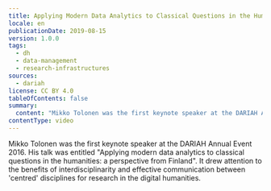 ```yaml
---
title: Applying Modern Data Analytics to Classical Questions in the Humanities
locale: en
publicationDate: 2019-08-15
version: 1.0.0
tags:
  - dh
  - data-management
  - research-infrastructures
sources:
  - dariah
license: CC BY 4.0
tableOfContents: false
summary:
  content: "Mikko Tolonen was the first keynote speaker at the DARIAH Annual Event 2016.  His talk was entitled 'Applying modern data analytics to classical questions in the humanities: a perspective from Finland'. It drew attention to the benefits of interdisciplinarity and effective communication between 'centred' disciplines for research in the digital humanities"
contentType: video
---
```

Mikko Tolonen was the first keynote speaker at the DARIAH Annual Event 2016. His talk was entitled "Applying modern data analytics to classical questions in the humanities: a perspective from Finland". It drew attention to the benefits of interdisciplinarity and effective communication between 'centred' disciplines for research in the digital humanities.

<VideoCard title="Applying Modern Data Analytics to Classical Questions in the Humanities" id="R3k4OJUToXU" image="images/mikko-tolonen.png" provider="youtube" />
